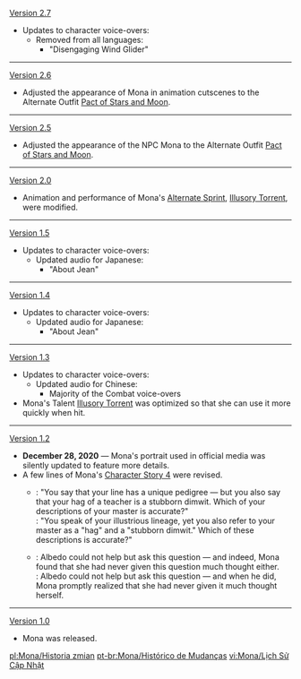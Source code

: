 {{Change History/Header}}
[[Version 2.7]]
*Updates to character voice-overs:
**Removed from all languages:
***"Disengaging Wind Glider"
----
[[Version 2.6]]
*Adjusted the appearance of Mona in animation cutscenes to the Alternate Outfit [[Pact of Stars and Moon]].
----
[[Version 2.5]]
*Adjusted the appearance of the NPC Mona to the Alternate Outfit [[Pact of Stars and Moon]].
----
[[Version 2.0]]
*Animation and performance of Mona's [[Alternate Sprint]], [[Illusory Torrent]], were modified.
----
[[Version 1.5]]
*Updates to character voice-overs:
**Updated audio for Japanese:
***"About Jean"
----
[[Version 1.4]]
*Updates to character voice-overs:
**Updated audio for Japanese:
***"About Jean"
----
[[Version 1.3]]
*Updates to character voice-overs:
**Updated audio for Chinese:
***Majority of the Combat voice-overs
*Mona's Talent [[Illusory Torrent]] was optimized so that she can use it more quickly when hit.
----
[[Version 1.2]]
*'''December 28, 2020''' &mdash; Mona's portrait used in official media was silently updated to feature more details.
*A few lines of Mona's [[Mona/Lore#Character Story 4|Character Story 4]] were revised.
**{{Color|Old}}: "You say that your line has a unique pedigree &mdash; but you also say that your hag of a teacher is a stubborn dimwit. Which of your descriptions of your master is accurate?"<br>{{Color|New}}: "You speak of your illustrious lineage, yet you also refer to your master as a "hag" and a "stubborn dimwit." Which of these descriptions is accurate?"
**{{Color|Old}}: Albedo could not help but ask this question &mdash; and indeed, Mona found that she had never given this question much thought either.<br>{{Color|New}}: Albedo could not help but ask this question &mdash; and when he did, Mona promptly realized that she had never given it much thought herself.
----
[[Version 1.0]]
*Mona was released.
<noinclude>


[[pl:Mona/Historia zmian]]
[[pt-br:Mona/Histórico de Mudanças]]
[[vi:Mona/Lịch Sử Cập Nhật]]
</noinclude>